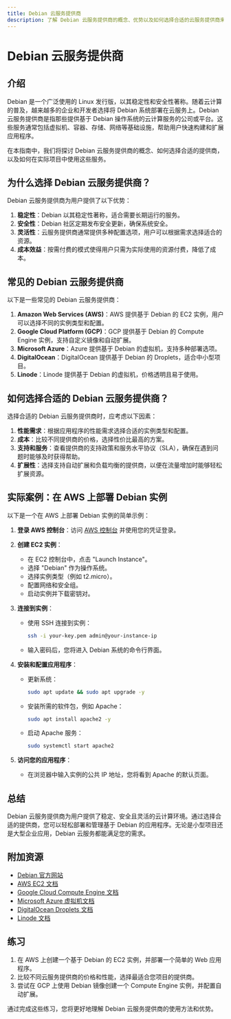 ```yaml
---
title: Debian 云服务提供商
description: 了解 Debian 云服务提供商的概念、优势以及如何选择合适的云服务提供商来托管您的 Debian 应用程序。
---
```


# Debian 云服务提供商

## 介绍

Debian 是一个广泛使用的 Linux 发行版，以其稳定性和安全性著称。随着云计算的普及，越来越多的企业和开发者选择将 Debian 系统部署在云服务上。Debian 云服务提供商是指那些提供基于 Debian 操作系统的云计算服务的公司或平台。这些服务通常包括虚拟机、容器、存储、网络等基础设施，帮助用户快速构建和扩展应用程序。

在本指南中，我们将探讨 Debian 云服务提供商的概念、如何选择合适的提供商，以及如何在实际项目中使用这些服务。

## 为什么选择 Debian 云服务提供商？

Debian 云服务提供商为用户提供了以下优势：

1. **稳定性**：Debian 以其稳定性著称，适合需要长期运行的服务。
2. **安全性**：Debian 社区定期发布安全更新，确保系统安全。
3. **灵活性**：云服务提供商通常提供多种配置选项，用户可以根据需求选择适合的资源。
4. **成本效益**：按需付费的模式使得用户只需为实际使用的资源付费，降低了成本。

## 常见的 Debian 云服务提供商

以下是一些常见的 Debian 云服务提供商：

1. **Amazon Web Services (AWS)**：AWS 提供基于 Debian 的 EC2 实例，用户可以选择不同的实例类型和配置。
2. **Google Cloud Platform (GCP)**：GCP 提供基于 Debian 的 Compute Engine 实例，支持自定义镜像和自动扩展。
3. **Microsoft Azure**：Azure 提供基于 Debian 的虚拟机，支持多种部署选项。
4. **DigitalOcean**：DigitalOcean 提供基于 Debian 的 Droplets，适合中小型项目。
5. **Linode**：Linode 提供基于 Debian 的虚拟机，价格透明且易于使用。

## 如何选择合适的 Debian 云服务提供商？

选择合适的 Debian 云服务提供商时，应考虑以下因素：

1. **性能需求**：根据应用程序的性能需求选择合适的实例类型和配置。
2. **成本**：比较不同提供商的价格，选择性价比最高的方案。
3. **支持和服务**：查看提供商的支持政策和服务水平协议（SLA），确保在遇到问题时能够及时获得帮助。
4. **扩展性**：选择支持自动扩展和负载均衡的提供商，以便在流量增加时能够轻松扩展资源。

## 实际案例：在 AWS 上部署 Debian 实例

以下是一个在 AWS 上部署 Debian 实例的简单示例：

1. **登录 AWS 控制台**：访问 [AWS 控制台](https://aws.amazon.com/console/) 并使用您的凭证登录。
2. **创建 EC2 实例**：
   - 在 EC2 控制台中，点击 "Launch Instance"。
   - 选择 "Debian" 作为操作系统。
   - 选择实例类型（例如 t2.micro）。
   - 配置网络和安全组。
   - 启动实例并下载密钥对。

3. **连接到实例**：
   - 使用 SSH 连接到实例：
     ```bash
     ssh -i your-key.pem admin@your-instance-ip
     ```
   - 输入密码后，您将进入 Debian 系统的命令行界面。

4. **安装和配置应用程序**：
   - 更新系统：
     ```bash
     sudo apt update && sudo apt upgrade -y
     ```
   - 安装所需的软件包，例如 Apache：
     ```bash
     sudo apt install apache2 -y
     ```
   - 启动 Apache 服务：
     ```bash
     sudo systemctl start apache2
     ```

5. **访问您的应用程序**：
   - 在浏览器中输入实例的公共 IP 地址，您将看到 Apache 的默认页面。

## 总结

Debian 云服务提供商为用户提供了稳定、安全且灵活的云计算环境。通过选择合适的提供商，您可以轻松部署和管理基于 Debian 的应用程序。无论是小型项目还是大型企业应用，Debian 云服务都能满足您的需求。

## 附加资源

- [Debian 官方网站](https://www.debian.org/)
- [AWS EC2 文档](https://docs.aws.amazon.com/ec2/)
- [Google Cloud Compute Engine 文档](https://cloud.google.com/compute/docs)
- [Microsoft Azure 虚拟机文档](https://docs.microsoft.com/en-us/azure/virtual-machines/)
- [DigitalOcean Droplets 文档](https://www.digitalocean.com/docs/droplets/)
- [Linode 文档](https://www.linode.com/docs/)

## 练习

1. 在 AWS 上创建一个基于 Debian 的 EC2 实例，并部署一个简单的 Web 应用程序。
2. 比较不同云服务提供商的价格和性能，选择最适合您项目的提供商。
3. 尝试在 GCP 上使用 Debian 镜像创建一个 Compute Engine 实例，并配置自动扩展。

通过完成这些练习，您将更好地理解 Debian 云服务提供商的使用方法和优势。